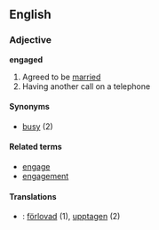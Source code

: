 ==English==
===Adjective===
'''engaged'''

# Agreed to be [[married]]
# Having another call on a telephone

====Synonyms====
*[[busy]] (2)

====Related terms====
*[[engage]]
*[[engagement]]

====Translations====
*{{sv}}: [[förlovad]] (1), [[upptagen]] (2)